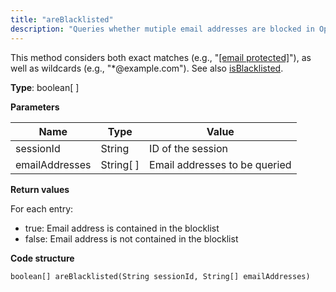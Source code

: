 ```yaml
---
title: "areBlacklisted"
description: "Queries whether mutiple email addresses are blocked in Optimizely Campaign."
---
```


This method considers both exact matches (e.g., "[\[email protected\]](/cdn-cgi/l/email-protection#5e343136301e3b263f332e323b703d3133)"), as well as wildcards (e.g., "\*@example.com"). See also [isBlacklisted](/optimizely-campaign/docs/isblacklisted).

**Type**: boolean\[ \]

**Parameters**

| Name           | Type        | Value                         |
| -------------- | ----------- | ----------------------------- |
| sessionId      | String      | ID of the session             |
| emailAddresses | String\[ \] | Email addresses to be queried |

**Return values**

For each entry:

* true: Email address is contained in the blocklist
* false: Email address is not contained in the blocklist

**Code structure**

`boolean[] areBlacklisted(String sessionId, String[] emailAddresses)
`